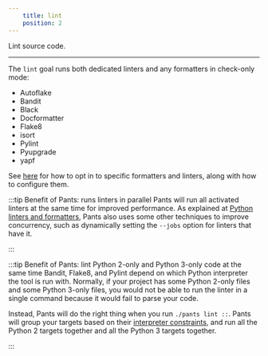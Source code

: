 ```yaml
---
    title: lint
    position: 2
---
```


Lint source code.

---

The `lint` goal runs both dedicated linters and any formatters in check-only mode:

- Autoflake
- Bandit
- Black
- Docformatter
- Flake8
- isort
- Pylint
- Pyupgrade
- yapf

See [here](../overview/linters-and-formatters.mdx) for how to opt in to specific formatters and linters, along with how to configure them.

:::tip Benefit of Pants: runs linters in parallel
Pants will run all activated linters at the same time for improved performance. As explained at [Python linters and formatters](../overview/linters-and-formatters.mdx), Pants also uses some other techniques to improve concurrency, such as dynamically setting the `--jobs` option for linters that have it.

:::

:::tip Benefit of Pants: lint Python 2-only and Python 3-only code at the same time
Bandit, Flake8, and Pylint depend on which Python interpreter the tool is run with. Normally, if your project has some Python 2-only files and some Python 3-only files, you would not be able to run the linter in a single command because it would fail to parse your code.

Instead, Pants will do the right thing when you run `./pants lint ::`. Pants will group your targets based on their [interpreter constraints](../overview/interpreter-compatibility.mdx), and run all the Python 2 targets together and all the Python 3 targets together.

:::
